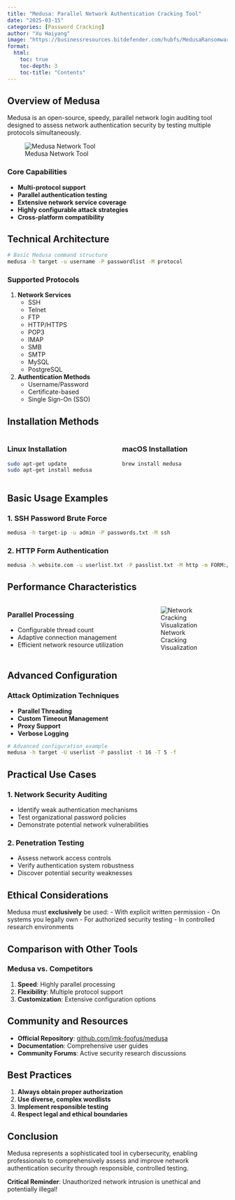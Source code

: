 ```yaml
---
title: "Medusa: Parallel Network Authentication Cracking Tool"
date: "2025-03-15"
categories: [Password Cracking]
author: "Xu Haiyang"
image: "https://businessresources.bitdefender.com/hubfs/MedusaRansomware.jpg"
format:
  html:
    toc: true
    toc-depth: 3
    toc-title: "Contents"
---
```


## Overview of Medusa

Medusa is an open-source, speedy, parallel network login auditing tool designed to assess network authentication security by testing multiple protocols simultaneously.

![Medusa Network Tool](https://businessresources.bitdefender.com/hubfs/MedusaRansomware.jpg)

### Core Capabilities

-   **Multi-protocol support**
-   **Parallel authentication testing**
-   **Extensive network service coverage**
-   **Highly configurable attack strategies**
-   **Cross-platform compatibility**

## Technical Architecture

``` bash
# Basic Medusa command structure
medusa -h target -u username -P passwordlist -M protocol
```

### Supported Protocols

1.  **Network Services**
    -   SSH
    -   Telnet
    -   FTP
    -   HTTP/HTTPS
    -   POP3
    -   IMAP
    -   SMB
    -   SMTP
    -   MySQL
    -   PostgreSQL
2.  **Authentication Methods**
    -   Username/Password
    -   Certificate-based
    -   Single Sign-On (SSO)

## Installation Methods

::::: columns
::: {.column width="50%"}
### Linux Installation

``` bash
sudo apt-get update
sudo apt-get install medusa
```
:::

::: {.column width="50%"}
### macOS Installation

``` bash
brew install medusa
```
:::
:::::

## Basic Usage Examples

### 1. SSH Password Brute Force

``` bash
medusa -h target-ip -u admin -P passwords.txt -M ssh
```

### 2. HTTP Form Authentication

``` bash
medusa -h website.com -u userlist.txt -P passlist.txt -M http -m FORM:/login
```

## Performance Characteristics

::::: columns
::: {.column width="60%"}
### Parallel Processing

-   Configurable thread count
-   Adaptive connection management
-   Efficient network resource utilization
:::

::: {.column width="40%"}
![Network Cracking Visualization](https://images-provider.frontiersin.org/api/ipx/w=480&f=webp/https://www.frontiersin.org/files/Articles/821120/fmed-08-821120-HTML-r1/image_m/fmed-08-821120-g001.jpg)
:::
:::::

## Advanced Configuration

### Attack Optimization Techniques

-   **Parallel Threading**
-   **Custom Timeout Management**
-   **Proxy Support**
-   **Verbose Logging**

``` bash
# Advanced configuration example
medusa -h target -U userlist -P passlist -t 16 -T 5 -f
```

## Practical Use Cases

### 1. Network Security Auditing

-   Identify weak authentication mechanisms
-   Test organizational password policies
-   Demonstrate potential network vulnerabilities

### 2. Penetration Testing

-   Assess network access controls
-   Verify authentication system robustness
-   Discover potential security weaknesses

## Ethical Considerations

::: callout-warning
Medusa must **exclusively** be used: - With explicit written permission - On systems you legally own - For authorized security testing - In controlled research environments
:::

## Comparison with Other Tools

### Medusa vs. Competitors

1.  **Speed**: Highly parallel processing
2.  **Flexibility**: Multiple protocol support
3.  **Customization**: Extensive configuration options

## Community and Resources

-   **Official Repository**: [github.com/jmk-foofus/medusa](https://github.com/jmk-foofus/medusa)
-   **Documentation**: Comprehensive user guides
-   **Community Forums**: Active security research discussions

## Best Practices

1.  **Always obtain proper authorization**
2.  **Use diverse, complex wordlists**
3.  **Implement responsible testing**
4.  **Respect legal and ethical boundaries**

## Conclusion

Medusa represents a sophisticated tool in cybersecurity, enabling professionals to comprehensively assess and improve network authentication security through responsible, controlled testing.

::: callout-tip
**Critical Reminder**: Unauthorized network intrusion is unethical and potentially illegal!
:::
